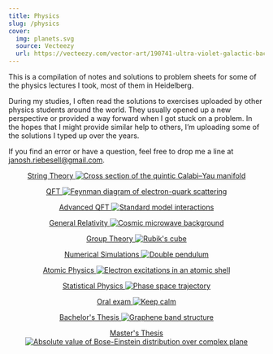 ```yaml
---
title: Physics
slug: /physics
cover:
  img: planets.svg
  source: Vecteezy
  url: https://vecteezy.com/vector-art/190741-ultra-violet-galactic-background-free-vector
---
```



This is a compilation of notes and solutions to problem sheets for some of the physics lectures I took, most of them in Heidelberg.

During my studies, I often read the solutions to exercises uploaded by other physics students around the world. They usually opened up a new perspective or provided a way forward when I got stuck on a problem. In the hopes that I might provide similar help to others, I’m uploading some of the solutions I typed up over the years.

If you find an error or have a question, feel free to drop me a line at <janosh.riebesell@gmail.com>.

<Grid minWidth="8em" align="center">

[String Theory ![Cross section of the quintic Calabi–Yau manifold](/string-theory/calabi-yau.png)](/physics/string-theory)

[QFT ![Feynman diagram of electron-quark scattering](/qft/electron-quark-scattering.png)](/physics/qft)

[Advanced QFT ![Standard model interactions](/advanced-qft/standard-model-interactions.png)](/physics/advanced-qft)

[General Relativity ![Cosmic microwave background](/general-relativity/sun-earth-spacetime.jpg)](/physics/general-relativity)

[Group Theory ![Rubik's cube](/group-theory/rubik's-cube.png)](/physics/group-theory)

[Numerical Simulations ![Double pendulum](/numerical-simulations/double-pendulum.jpg)](/physics/numerical-simulations)

[Atomic Physics ![Electron excitations in an atomic shell](/atomic-physics/excited-electrons.png)](/physics/atomic-physics)

[Statistical Physics ![Phase space trajectory](/statistical-physics/phase-space-trajectory.png)](/physics/statistical-physics)

[Oral exam ![Keep calm](/oral-exam/keep-calm.png)](/physics/oral-exam)

[Bachelor's Thesis ![Graphene band structure](/bachelors-thesis/graphene-band-structure.png)](/physics/bachelors-thesis)

[Master's Thesis ![Absolute value of Bose-Einstein distribution over complex plane](masters-thesis/complex-bose-einstein-distribution.png)](/physics/masters-thesis)

</Grid>
